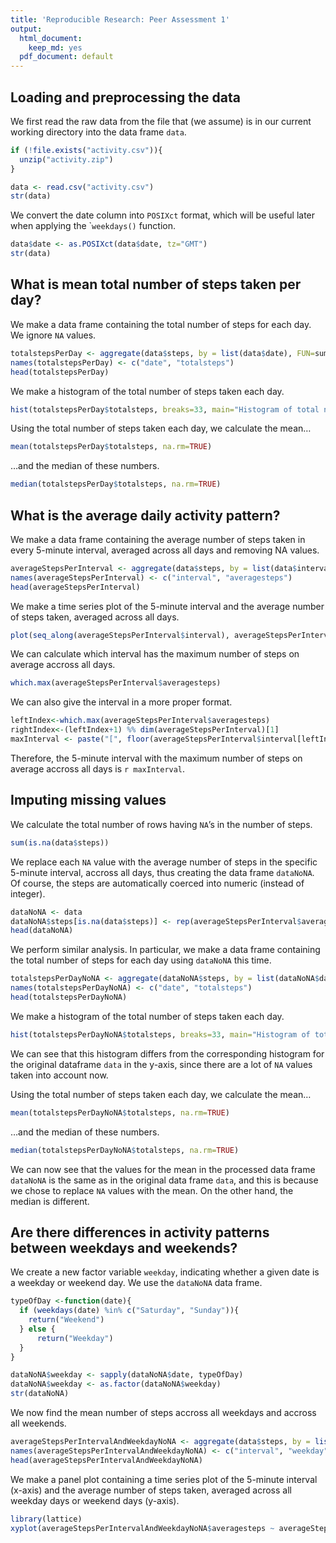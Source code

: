 ```yaml
---
title: 'Reproducible Research: Peer Assessment 1'
output:
  html_document:
    keep_md: yes
  pdf_document: default
---
```



## Loading and preprocessing the data

We first read the raw data from the file that (we assume) is in our current working directory into the data frame `data`.

```r
if (!file.exists("activity.csv")){
  unzip("activity.zip")
}

data <- read.csv("activity.csv")
str(data)
```

We convert the date column into `POSIXct` format, which will be useful later when applying the ``weekdays()` function.

```r
data$date <- as.POSIXct(data$date, tz="GMT")
str(data)
```


## What is mean total number of steps taken per day?

We make a data frame containing the total number of steps for each day. We ignore `NA` values.

```r
totalstepsPerDay <- aggregate(data$steps, by = list(data$date), FUN=sum)
names(totalstepsPerDay) <- c("date", "totalsteps")
head(totalstepsPerDay)
```

We make a histogram of the total number of steps taken each day.

```r
hist(totalstepsPerDay$totalsteps, breaks=33, main="Histogram of total number of steps per day", xlab="Total steps per Day", col="darkblue")
```

Using the total number of steps taken each day, we calculate the mean...

```r
mean(totalstepsPerDay$totalsteps, na.rm=TRUE)
```

...and the median of these numbers.

```r
median(totalstepsPerDay$totalsteps, na.rm=TRUE)
```


## What is the average daily activity pattern?

We make a data frame containing the average number of steps taken in every 5-minute interval, averaged across all days and removing NA values. 

```r
averageStepsPerInterval <- aggregate(data$steps, by = list(data$interval), FUN=mean, na.rm=TRUE)
names(averageStepsPerInterval) <- c("interval", "averagesteps")
head(averageStepsPerInterval)
```

We make a time series plot of the 5-minute interval and the average number of steps taken, averaged across all days.

```r
plot(seq_along(averageStepsPerInterval$interval), averageStepsPerInterval$averagesteps, type="l", main="Average number of steps per 5-minute interval", xlab="5-minute interval (1st interval is [00:00-00:05])", ylab="Average number of steps")
```

We can calculate which interval has the maximum number of steps on average accross all days.  

```r
which.max(averageStepsPerInterval$averagesteps)
```

We can also give the interval in a more proper format.

```r
leftIndex<-which.max(averageStepsPerInterval$averagesteps)
rightIndex<-(leftIndex+1) %% dim(averageStepsPerInterval)[1] 
maxInterval <- paste("[", floor(averageStepsPerInterval$interval[leftIndex]/100), ":", averageStepsPerInterval$interval[leftIndex]%%100, "-", floor(averageStepsPerInterval$interval[rightIndex]/100), ":", averageStepsPerInterval$interval[rightIndex]%%100, "]", sep="")
```
Therefore, the 5-minute interval with the maximum number of steps on average accross all days is `r maxInterval`.


## Imputing missing values

We calculate the total number of rows having `NA`'s in the number of steps.

```r
sum(is.na(data$steps))
```

We replace each `NA` value with the average number of steps in the specific 5-minute interval, accross all days, thus creating the data frame `dataNoNA`. Of course, the steps are automatically coerced into numeric (instead of integer).

```r
dataNoNA <- data
dataNoNA$steps[is.na(data$steps)] <- rep(averageStepsPerInterval$averagesteps, times = dim(data)[1]/(24*60/5))[is.na(data$steps)]
head(dataNoNA)
```

We perform similar analysis. In particular, we make a data frame containing the total number of steps for each day using `dataNoNA` this time.

```r
totalstepsPerDayNoNA <- aggregate(dataNoNA$steps, by = list(dataNoNA$date), FUN=sum)
names(totalstepsPerDayNoNA) <- c("date", "totalsteps")
head(totalstepsPerDayNoNA)
```

We make a histogram of the total number of steps taken each day.

```r
hist(totalstepsPerDayNoNA$totalsteps, breaks=33, main="Histogram of total number of steps per day without NAs", xlab="Total steps per Day", col="darkgreen")
```

We can see that this histogram differs from the corresponding histogram for the original dataframe `data` in the y-axis, since there are a lot of `NA` values taken into account now. 


Using the total number of steps taken each day, we calculate the mean...

```r
mean(totalstepsPerDayNoNA$totalsteps, na.rm=TRUE)
```

...and the median of these numbers.

```r
median(totalstepsPerDayNoNA$totalsteps, na.rm=TRUE)
```

We can now see that the values for the mean in the processed data frame `dataNoNA` is the same as in the original data frame `data`, and this is because we chose to replace `NA` values with the mean. On the other hand, the median is different.


## Are there differences in activity patterns between weekdays and weekends?

We create a new factor variable `weekday`, indicating whether a given date is a weekday or weekend day. We use the `dataNoNA` data frame.

```r
typeOfDay <-function(date){
  if (weekdays(date) %in% c("Saturday", "Sunday")){
    return("Weekend")
  } else {
      return("Weekday")
  }
} 

dataNoNA$weekday <- sapply(dataNoNA$date, typeOfDay)
dataNoNA$weekday <- as.factor(dataNoNA$weekday)
str(dataNoNA)
```

We now find the mean number of steps accross all weekdays and accross all weekends.

```r
averageStepsPerIntervalAndWeekdayNoNA <- aggregate(data$steps, by = list(dataNoNA$interval, dataNoNA$weekday), FUN=mean, na.rm=TRUE)
names(averageStepsPerIntervalAndWeekdayNoNA) <- c("interval", "weekday", "averagesteps")
head(averageStepsPerIntervalAndWeekdayNoNA)
```

We make a panel plot containing a time series plot of the 5-minute interval (x-axis) and the average number of steps taken, averaged across all weekday days or weekend days (y-axis).

```r
library(lattice)
xyplot(averageStepsPerIntervalAndWeekdayNoNA$averagesteps ~ averageStepsPerIntervalAndWeekdayNoNA$interval | averageStepsPerIntervalAndWeekdayNoNA$weekday, type="l", ylab="Average number of steps", xlab="5-minute interval \n (1st interval is [00:00-00:05])", main="Average number of steps \n per 5-minute interval", layout(c(1,2,1)))
```